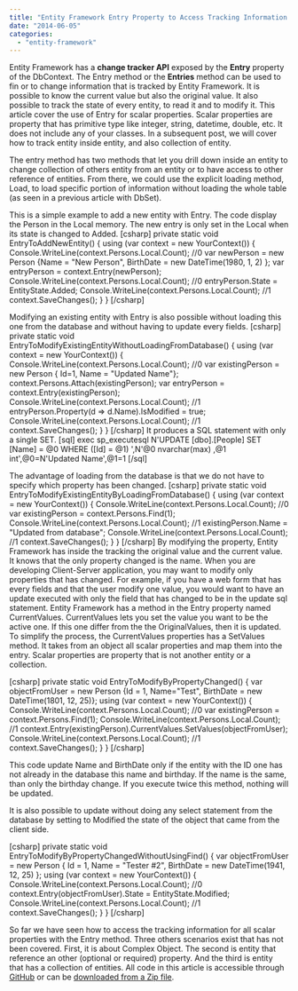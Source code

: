 ```yaml
---
title: "Entity Framework Entry Property to Access Tracking Information for Scalar Properties"
date: "2014-06-05"
categories: 
  - "entity-framework"
---
```


Entity Framework has a **change tracker API** exposed by the **Entry** property of the DbContext. The Entry method or the **Entries** method can be used to fin or to change information that is tracked by Entity Framework. It is possible to know the current value but also the original value. It also possible to track the state of every entity, to read it and to modify it. This article cover the use of Entry for scalar properties. Scalar properties are property that has primitive type like integer, string, datetime, double, etc. It does not include any of your classes. In a subsequent post, we will cover how to track entity inside entity, and also collection of entity.

The entry method has two methods that let you drill down inside an entity to change collection of others entity from an entity or to have access to other reference of entities. From there, we could use the explicit loading method, Load, to load specific portion of information without loading the whole table (as seen in a previous article with DbSet).

This is a simple example to add a new entity with Entry. The code display the Person in the Local memory. The new entry is only set in the Local when its state is changed to Added. \[csharp\] private static void EntryToAddNewEntity() { using (var context = new YourContext()) { Console.WriteLine(context.Persons.Local.Count); //0 var newPerson = new Person {Name = "New Person", BirthDate = new DateTime(1980, 1, 2) }; var entryPerson = context.Entry(newPerson); Console.WriteLine(context.Persons.Local.Count); //0 entryPerson.State = EntityState.Added; Console.WriteLine(context.Persons.Local.Count); //1 context.SaveChanges(); } } \[/csharp\]

Modifying an existing entity with Entry is also possible without loading this one from the database and without having to update every fields. \[csharp\] private static void EntryToModifyExistingEntityWithoutLoadingFromDatabase() { using (var context = new YourContext()) { Console.WriteLine(context.Persons.Local.Count); //0 var existingPerson = new Person { Id=1, Name = "Updated Name"}; context.Persons.Attach(existingPerson); var entryPerson = context.Entry(existingPerson); Console.WriteLine(context.Persons.Local.Count); //1 entryPerson.Property(d => d.Name).IsModified = true; Console.WriteLine(context.Persons.Local.Count); //1 context.SaveChanges(); } } \[/csharp\] It produces a SQL statement with only a single SET. \[sql\] exec sp\_executesql N'UPDATE \[dbo\].\[People\] SET \[Name\] = @0 WHERE (\[Id\] = @1) ',N'@0 nvarchar(max) ,@1 int',@0=N'Updated Name',@1=1 \[/sql\]

The advantage of loading from the database is that we do not have to specify which property has been changed. \[csharp\] private static void EntryToModifyExistingEntityByLoadingFromDatabase() { using (var context = new YourContext()) { Console.WriteLine(context.Persons.Local.Count); //0 var existingPerson = context.Persons.Find(1); Console.WriteLine(context.Persons.Local.Count); //1 existingPerson.Name = "Updated from database"; Console.WriteLine(context.Persons.Local.Count); //1 context.SaveChanges(); } } \[/csharp\] By modifying the property, Entity Framework has inside the tracking the original value and the current value. It knows that the only property changed is the name. When you are developing Client-Server application, you may want to modify only properties that has changed. For example, if you have a web form that has every fields and that the user modify one value, you would want to have an update executed with only the field that has changed to be in the update sql statement. Entity Framework has a method in the Entry property named CurrentValues. CurrentValues lets you set the value you want to be the active one. If this one differ from the the OriginalValues, then it is updated. To simplify the process, the CurrentValues properties has a SetValues method. It takes from an object all scalar properties and map them into the entry. Scalar properties are property that is not another entity or a collection.

\[csharp\] private static void EntryToModifyByPropertyChanged() { var objectFromUser = new Person {Id = 1, Name="Test", BirthDate = new DateTime(1801, 12, 25)}; using (var context = new YourContext()) { Console.WriteLine(context.Persons.Local.Count); //0 var existingPerson = context.Persons.Find(1); Console.WriteLine(context.Persons.Local.Count); //1 context.Entry(existingPerson).CurrentValues.SetValues(objectFromUser); Console.WriteLine(context.Persons.Local.Count); //1 context.SaveChanges(); } } \[/csharp\]

This code update Name and BirthDate only if the entity with the ID one has not already in the database this name and birthday. If the name is the same, than only the birthday change. If you execute twice this method, nothing will be updated.

It is also possible to update without doing any select statement from the database by setting to Modified the state of the object that came from the client side.

\[csharp\] private static void EntryToModifyByPropertyChangedWithoutUsingFind() { var objectFromUser = new Person { Id = 1, Name = "Tester #2", BirthDate = new DateTime(1941, 12, 25) }; using (var context = new YourContext()) { Console.WriteLine(context.Persons.Local.Count); //0 context.Entry(objectFromUser).State = EntityState.Modified; Console.WriteLine(context.Persons.Local.Count); //1 context.SaveChanges(); } } \[/csharp\]

So far we have seen how to access the tracking information for all scalar properties with the Entry method. Three others scenarios exist that has not been covered. First, it is about Complex Object. The second is entity that reference an other (optional or required) property. And the third is entity that has a collection of entities. All code in this article is accessible through [GitHub](https://github.com/MrDesjardins/EntityFrameworkTestConsole/tree/4db72abce6a1c2efcda8929d2fed7965922553c7) or can be [downloaded from a Zip file](https://github.com/MrDesjardins/EntityFrameworkTestConsole/archive/4db72abce6a1c2efcda8929d2fed7965922553c7.zip).
